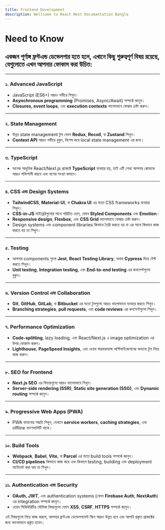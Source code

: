 ```yaml
---
title: Frontend Development
description: Wellcome to React Next Documantation Bangla
---
```


## <h1 className="bg-gradient-to-r from-blue-500 to-gray-100 inline-block text-transparent bg-clip-text text-5xl"> Need to Know</h1>


 ## একজন পূর্ণাঙ্গ ফ্রন্টএন্ড ডেভেলপার হতে হলে, এখানে কিছু গুরুত্বপূর্ণ বিষয় রয়েছে, যেগুলোতে এখন আপনার ফোকাস করা উচিত:

---

### ১. **Advanced JavaScript**

- JavaScript (ES6+) আরও গভীরে শিখুন।
- **Asynchronous programming** (Promises, Async/Await) সম্পর্কে জানুন।
- **Closures, event loops**, এবং **execution contexts** ভালোভাবে বোঝার চেষ্টা করুন।

---

### ২. **State Management**

- উন্নত state management টুল যেমন **Redux**, **Recoil**, বা **Zustand** শিখুন।
- **Context API** আরও গভীরে বুঝুন, বিশেষ করে local state management এর জন্য।

---

### ৩. **TypeScript**

- অনেক আধুনিক React/Next.js প্রজেক্টে **TypeScript** ব্যবহার হয়, তাই এটি শেখা আপনার কোডকে আরও শক্তিশালী করবে এবং বাগের সংখ্যা কমাবে।

---

### ৪. **CSS এবং Design Systems**

- **TailwindCSS**, **Material-UI**, বা **Chakra UI** এর মতো CSS frameworks ব্যবহার শিখুন।
- **CSS-in-JS** লাইব্রেরিগুলোর সাথে পরিচিত হোন, যেমন **Styled Components** এবং **Emotion**।
- **Responsive design**, **Flexbox**, এবং **CSS Grid** ভালোভাবে বোঝার চেষ্টা করুন।
- Design systems এবং component libraries কিভাবে তৈরি করতে হয় বা এর সাথে কিভাবে কাজ করতে হয় তা শিখুন।

---

### ৫. **Testing**

- আপনার components গুলো **Jest**, **React Testing Library**, অথবা **Cypress** দিয়ে টেস্ট করতে শিখুন।
- **Unit testing**, **Integration testing**, এবং **End-to-end testing** এর কনসেপ্টগুলো বুঝুন।

---

### ৬. **Version Control এবং Collaboration**

- **Git**, **GitHub**, **GitLab**, বা **Bitbucket** এর মতো টুলগুলো আরও ভালোভাবে ব্যবহার করতে শিখুন।
- **Branching strategies**, **pull requests**, এবং **code reviews** এর কনসেপ্টগুলো শিখুন।

---

### ৭. **Performance Optimization**

- **Code-splitting**, lazy loading, এবং React/Next.js এ image optimization এর উপর ফোকাস করুন।
- **Lighthouse**, **PageSpeed Insights**, এবং ওয়েব পারফরম্যান্স অপ্টিমাইজেশনের অন্যান্য টুল নিয়ে কাজ করুন।

---

### ৮. **SEO for Frontend**

- **Next.js SEO** এর ফিচারগুলো আরও ভালোভাবে শিখুন।
- **Server-side rendering (SSR)**, **Static site generation (SSG)**, এবং **Dynamic routing** সম্পর্কে জানুন।

---

### ৯. **Progressive Web Apps (PWA)**

- PWA বানানোর পদ্ধতি শিখুন, যেখানে **service workers**, **caching strategies**, এবং offline ফাংশনালিটি থাকে।

---

### ১০. **Build Tools**

- **Webpack**, **Babel**, **Vite**, বা **Parcel** এর মতো build tools সম্পর্কে জানুন।
- **CI/CD pipelines** কিভাবে কাজ করে এবং কিভাবে testing, building এবং deployment অটোমেট করা যায় তা শিখুন।

---

### ১১. **Authentication এবং Security**

- **OAuth**, **JWT**, এবং authentication systems (যেমন **Firebase Auth**, **NextAuth**) এর integration সম্পর্কে জানুন।
- ওয়েব সিকিউরিটির মৌলিক বিষয়গুলো যেমন **XSS**, **CSRF**, **HTTPS** সম্পর্কে জানুন।

এই বিষয়গুলো নিয়ে কাজ করলে, আপনার ফ্রন্টএন্ড ডেভেলপমেন্ট স্কিল আরও উন্নত হবে এবং আপনি প্রকৃত প্রজেক্টের জন্য ভালোভাবে প্রস্তুত হবেন।
